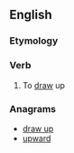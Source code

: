 ==English==

===Etymology===
{{prefix|up|draw|lang=en}}

===Verb===
{{en-verb|updraws|updrawing|updrew|updrawn}}
# {{context|transitive|rare|lang=en}} To [[draw]] up
#: {{rfquotek|John Milton}}

===Anagrams===
* [[draw up#English|draw up]]
* [[upward#English|upward]]
